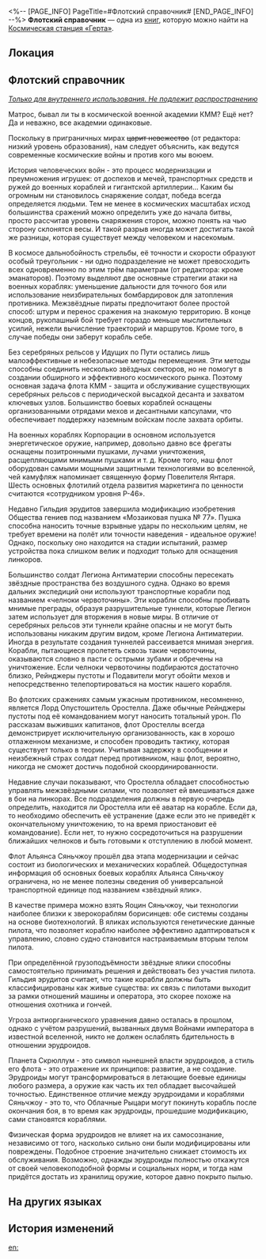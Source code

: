 <%-- [PAGE_INFO]
PageTitle=#Флотский справочник#
[END_PAGE_INFO] --%>
{{Дополнить}}
{{Книга Инфобокс
|id           = 529
|partIds      = 190857
|Название     = 
|Изображение  = Журнал с КСГ.png
|Мир          = Космическая станция «Герта»
|Томов        = 1
|Автор        = <!--нужно добавить-->
|Описание     = Учебный материал, составленный Корпорацией межзвёздного мира для флотского экипажа, в котором приведены базовые знания по военному делу при проведении межзвёздных операций.
|Том1         = {{tx}}
|Источник1    = {{tx|Отсутствует источник}}
|Персонажи    = 
|Фракции      = 
}}
'''Флотский справочник''' — одна из [[Книги|книг]], которую можно найти на [[Космическая станция «Герта»]].

==Локация==
{{Отметка карты|<!--название карты-->|<!--id отметки-->}}

==Флотский справочник==
''<u>Только для внутреннего использования. Не подлежит распространению</u>''

Матрос, бывал ли ты в космической военной академии КММ? Ещё нет? Да и неважно, все академии одинаковые.

Поскольку в приграничных мирах <s>царит невежество</s> (от редактора: низкий уровень образования), нам следует объяснить, как ведутся современные космические войны и против кого мы воюем.

История человеческих войн - это процесс модернизации и преумножения игрушек: от доспехов и мечей, транспортных средств и ружей до военных кораблей и гигантской артиллерии... Каким бы огромным ни становилось снаряжение солдат, победа всегда определяется людьми. Тем не менее в космических масштабах исход большинства сражений можно определить уже до начала битвы, просто рассчитав уровень снаряжения сторон, можно понять на чью сторону склонятся весы. И такой разрыв иногда может достигать такой же разницы, которая существует между человеком и насекомым.

В космосе дальнобойность стрельбы, её точности и скорости образуют особый треугольник - ни одно подразделение не может превосходить всех одновременно по этим трём параметрам (от редактора: кроме эманаторов). Поэтому выделяют две основные стратегии атаки на военных кораблях: уменьшение дальности для точного боя или использование неизбирательных бомбардировок для затопления противника. Межзвёздные пираты предпочитают более простой способ: штурм и перенос сражения на знакомую территорию. В конце концов, рукопашный бой требует гораздо меньше мыслительных усилий, нежели вычисление траекторий и маршрутов. Кроме того, в случае победы они заберут корабль себе.

{{Размер|28|'''Корпорация межзвёздного мира'''}}

Без серебряных рельсов у Идущих по Пути остались лишь малоэффективные и небезопасные методы перемещения. Эти методы способны соединить несколько звёздных секторов, но не помогут в создании обширного и эффективного космического рынка. Поэтому основная задача флота КММ - защита и обслуживание существующих серебряных рельсов с периодической высадкой десанта и захватом ключевых узлов. Большинство боевых кораблей оснащены организованными отрядами мехов и десантными капсулами, что обеспечивает поддержку наземным войскам после захвата орбиты.

На военных кораблях Корпорации в основном используется энергетическое оружие, например, довольно давно все фрегаты оснащены позитронными пушками, лучами уничтожения, расщепляющими мнимыми пушками и т. д. Кроме того, наш флот оборудован самыми мощными защитными технологиями во вселенной, чей камуфляж напоминает священную форму Повелителя Янтаря. Шесть основных флотилий отдела развития маркетинга по ценности считаются «сотрудником уровня P-46».

Недавно Гильдия эрудитов завершила модификацию изобретения Общества гениев под названием «Мозаиковая пушка №&nbsp;77». Пушка способна наносить точные взрывные удары по нескольким целям, не требует времени на полёт или точности наведения - идеальное оружие! Однако, поскольку оно находится на стадии испытаний, размер устройства пока слишком велик и подходит только для оснащения линкоров.

{{Размер|28|'''Легион Антиматерии'''}}

Большинство солдат Легиона Антиматерии способны пересекать звёздные пространства без воздушного судна. Однако во время дальних экспедиций они используют транспортные корабли под названием «челноки червоточины». Эти корабли способны пробивать мнимые преграды, образуя разрушительные туннели, которые Легион затем использует для вторжения в новые миры. В отличие от серебряных рельсов эти туннели крайне опасны и не могут быть использованы никаким другим видом, кроме Легиона Антиматерии. Иногда в результате создания туннелей рассеивается мнимая энергия. Корабли, пытающиеся пролететь сквозь такие червоточины, оказываются словно в пасти с острыми зубами и обречены на уничтожение. Если челноки червоточины подбираются достаточно близко, Рейнджеры пустоты и Подавители могут обойти мехов и непосредственно телепортироваться на мостик нашего корабля.

Во флотских сражениях самым ужасным противником, несомненно, является Лорд Опустошитель Оростелла. Даже обычные Рейнджеры пустоты под её командованием могут наносить тотальный урон. По рассказам выживших капитанов, флот Оростеллы всегда демонстрирует исключительную организованность, как в хорошо отлаженном механизме, и способен проводить тактику, которая существует только в теории. Учитывая задержку в сообщении и неизбежный страх солдат перед противником, наш флот, вероятно, никогда не сможет достичь подобной скоординированности.

Недавние случаи показывают, что Оростелла обладает способностью управлять межзвёздными силами, что позволяет ей вмешиваться даже в бои на линкорах. Все подразделения должны в первую очередь определить, находится ли Оростелла или её аватар на корабле. Если да, то необходимо обеспечить её устранение (даже если это не приведёт к окончательному уничтожению, то на время приостановит её командование). Если нет, то нужно сосредоточиться на разрушении ближайших челноков и быть готовыми к отступлению в любой момент.

{{Размер|28|'''Альянс Сяньчжоу'''}}

Флот Альянса Сяньчжоу прошёл два этапа модернизации и сейчас состоит из биологических и механических кораблей. Общедоступная информация об основных боевых кораблях Альянса Сяньчжоу ограничена, но не менее полезны сведения об универсальной транспортной единице под названием «звёздный ялик».

В качестве примера можно взять Яоцин Сяньчжоу, чьи технологии наиболее близки к зверокораблям борисинцев: обе системы созданы на основе биотехнологий. В яликах используются генетические данные пилота, что позволяет кораблю наиболее эффективно адаптироваться к управлению, словно судно становится настраиваемым вторым телом пилота.

При определённой грузоподъёмности звёздные ялики способны самостоятельно принимать решения и действовать без участия пилота. Гильдия эрудитов считает, что такие корабли должны быть классифицированы как живые существа: их связь с пилотами выходит за рамки отношений машины и оператора, это скорее похоже на отношения охотника и гончей.

{{Размер|28|'''Планета Скрюллум'''}}

Угроза антиорганического уравнения давно осталась в прошлом, однако с учётом разрушений, вызванных двумя Войнами императора в известной вселенной, никто не должен ослаблять бдительность в отношении эрудроидов.

Планета Скрюллум - это символ нынешней власти эрудроидов, а стиль его флота - это отражение их принципов: развитие, а не создание. Эрудроиды могут трансформироваться в летающие боевые единицы любого размера, а оружие как часть их тел обладает высочайшей точностью. Единственное отличие между эрудроидами и кораблями Сяньчжоу - это то, что Облачные Рыцари могут покинуть корабль после окончания боя, в то время как эрудроиды, прошедшие модификацию, сами становятся кораблями.

Физическая форма эрудроидов не влияет на их самосознание, независимо от того, насколько сильно они были модифицированы или повреждены. Подобное строение значительно снижает стоимость их обслуживания. Возможно, однажды эрудроиды полностью откажутся от своей человекоподобной формы и социальных норм, и тогда нам придётся достать из хранилищ оружие, которое давно покрыто пылью.

==На других языках==
{{На других языках
|en   = Fleet Primer
|zhs  = 舰队基础知识手册
|zht  = 艦隊基礎知識手冊
|ja   = 艦隊基礎知識ハンドブック
|ko   = 함대 기초 지식 매뉴얼
|es   = Manual básico de la flota
|fr   = Guide de la flotte
|ru   = Флотский справочник
|th   = คู่มือพื้นฐานของกองเรือ
|vi   = Sổ Tay Kiến Thức Cơ Bản Về Hạm Đội
|de   = Basiswissen für Flottenbesatzung
|id   = Panduan Dasar Armada
|pt   = Manual da Frota
}}

==История изменений==
{{История изменений|3.5}}

[[en:]]